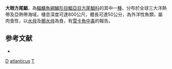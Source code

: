 {{Speciesbox
| genus = Tetragonurus
| species = atlanticus
| status = NE
| status_system = IUCN3.1
| authority = [[Lowe|Lowe]], 1839
| synonyms = *''Ctenodax wilkinsoni''<br /><small>MacLeay, 1886</small>
}}

'''大眼方尾鯧'''，為[[輻鰭魚綱|輻鰭魚綱]][[鱸形目|鱸形目]][[鯧亞目|鯧亞目]][[方尾鯧科|方尾鯧科]]的其中一[[種|種]]，分布於全球三大洋熱帶及亞熱帶海域，棲息深度可達800公尺，體長可達50公分，為外洋性魚類，屬肉食性，以[[水母|水母]]及[[櫛水母|櫛水母]]為食，有[[雪卡魚中毒|雪卡魚中毒]]的報告。

== 参考文献 ==
{{reflist}}
*{{FishBase_species|genus=Tetragonurus|species=atlanticus|year=2012|month=7}}

{{Taxonbar}}

[[Category:有毒魚類|D]]
[[Category:方尾鯧屬|atlanticus]]
[[Category:1839年描述的魚類|T]]


{{鱸形目小作品}}